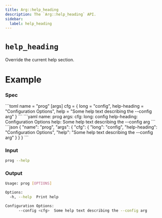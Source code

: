 ```yaml
---
title: Arg::help_heading
description: The `Arg::help_heading` API.
sidebar:
  label: help_heading
---
```



# `help_heading` <LinkButton href="https://docs.rs/clap/latest/clap/struct.Arg.html#method.help_heading" icon="open-book" variant="minimal"></LinkButton>

<Badge text="since 0.1.0" size="small" />

Override the current help section.

# Example

### Spec

<Tabs syncKey="format">
  <TabItem label="TOML">
```toml
name = "prog"
[args]
cfg = { long = "config", help-heading = "Configuration Options", help = "Some help text describing the --config arg" }
```
  </TabItem>
  <TabItem label="YAML">
```yaml
name: prog
args:
  cfg:
    long: config
    help-heading: Configuration Options
    help: Some help text describing the --config arg
```
  </TabItem>
  <TabItem label="JSON">
```json
{
  "name": "prog",
  "args": {
    "cfg": {
      "long": "config",
      "help-heading": "Configuration Options",
      "help": "Some help text describing the --config arg"
    }
  }
}
```
  </TabItem>
</Tabs>

### Input

```bash
prog --help
```

### Output

```bash
Usage: prog [OPTIONS]

Options:
  -h, --help  Print help

Configuration Options:
      --config <cfg>  Some help text describing the --config arg
```
